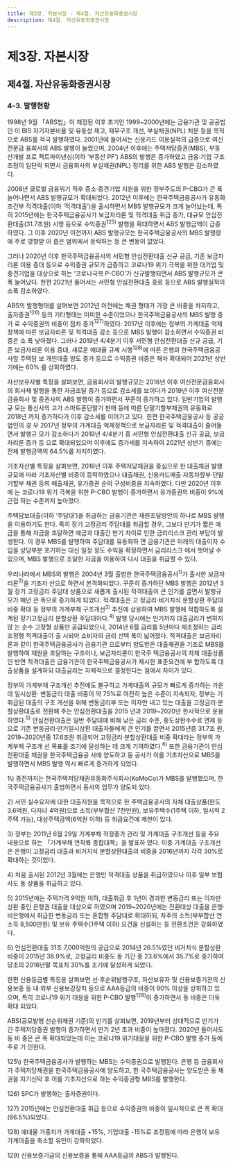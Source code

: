 ```yaml
---
title: 제3장. 자본시장 - 제4절. 자산유동화증권시장
description: 제4절. 자산유동화증권시장
---
```


# 제3장. 자본시장

## 제4절. 자산유동화증권시장

### 4-3. 발행현황

1998년 9월 「ABS법」이 제정된 이후 초기인 1999~2000년에는 금융기관 및 공공법인
이 BIS 자기자본비율 및 유동성 제고, 재무구조 개선, 부실채권(NPL) 처분 등을 목적으로
ABS를 적극 발행하였다. 2001년에 들어서는 신용카드 이용실적의 급증으로 여신전문금
융회사의 ABS 발행이 늘었으며, 2004년 이후에는 주택저당증권(MBS), 부동산개발 프로
젝트파이낸싱(이하 ‘부동산 PF’) ABS의 발행은 증가하였고 금융·기업 구조조정이 일단락
되면서 금융회사의 부실채권(NPL) 정리를 위한 ABS 발행은 감소하였다.

2008년 글로벌 금융위기 직후 중소·중견기업 지원을 위한 정부주도의 P-CBO가 큰 폭
늘어나면서 ABS 발행규모가 확대되었다. 2012년 이후에는 한국주택금융공사가 유동화
조건부 적격대출(이하 ‘적격대출’)을 출시하면서 MBS 발행규모가 크게 늘어났는데, 특히
2015년에는 한국주택금융공사가 보금자리론 및 적격대출 취급 증가, 대규모 안심전환대출(31.7조원) 시행 등으로 수익증권$^{125)}$ 발행을 확대하면서 ABS 발행금액이 급증하였다. 그
이후 2020년 이전까지 ABS 발행규모는 한국주택금융공사의 MBS 발행량에 주로 영향받
아 좁은 범위에서 등락하는 등 큰 변동이 없었다.

그러나 2020년 이후 한국주택금융공사의 서민형 안심전환대출 신규 공급, 기존 보금자
리론 이용 증대 등으로 수익증권 규모가 급증하고 코로나19 위기 극복을 위한 대기업 및
중견기업을 대상으로 하는 ‘코로나극복 P-CBO’가 신규발행되면서 ABS 발행규모가 큰 폭
늘어났다. 한편 2021년 들어서는 서민형 안심전환대출 종료 등으로 ABS 발행실적이 소폭
감소하였다.


<GCenterImg src ="/fm/t3-38.png" caption="표3-38. 자산유동화증권 발행현황"/>


ABS의 발행형태를 살펴보면 2012년 이전에는 채권 형태가 가장 큰 비중을 차지하고,
출자증권$^{126)}$ 등의 기타형태는 미미한 수준이었으나 한국주택금융공사의 MBS 발행 증가
로 수익증권의 비중이 점차 증가$^{127)}$하였다. 2017년 이후에는 정부의 가계대출 억제정책에
따른 보금자리론 및 적격대출 감소 등으로 MBS 발행이 감소하면서 수익증권 비중은 소
폭 낮아졌다. 그러나 2019년 4/4분기 이후 서민형 안심전환대출 신규 공급, 기존 보금자리론 이용 증대, 새로운 예대율 규제 시행$^{128)}$에 따른 은행의 한국주택금융공사앞 주택담
보 개인대출 양도 증가 등으로 수익증권 비중은 재차 확대되어 2021년 상반기에는 60%
를 상회하였다.


<GCenterImg src ="/fm/t3-39.png" caption="표3-39. 형태별 자산유동화증권 발행현황"/>



<GCenterImg src ="/fm/3-28.png" caption="그림3-28. ABS 발행 추이 및 형태별 비중"/>


자산보유자별 특징을 살펴보면, 금융회사의 발행규모는 2016년 이후 여신전문금융회사
의 회사채 발행을 통한 자금조달 증가 등으로 감소세를 보이다가 2019년 이후 여신전문금융회사 및 증권사의 ABS 발행이 증가하면서 꾸준히 증가하고 있다. 일반기업의 발행규
모는 통신사의 고가 스마트폰단말기 판매 등에 따른 단말기할부채권의 유동화로 2018년
까지 증가하다가 이후 감소세를 이어가고 있다. 한편 한국주택금융공사 등 공공법인의 경
우 2017년 정부의 가계대출 억제정책으로 보금자리론 및 적격대출이 줄어들면서 발행규
모가 감소하다가 2019년 4/4분기 중 서민형 안심전환대출 신규 공급, 보금자리론 증가 등
으로 확대되었으며 이후에도 증가세를 지속하여 2021년 상반기 중에는 전체 발행금액의
64.5%를 차지하였다.


<GCenterImg src ="/fm/t3-40.png" caption="표3-40. 자산보유자별 발행현황"/>


기초자산별 특징을 살펴보면, 2016년 이후 주택저당채권을 중심으로 한 대출채권 발행
규모에 따라 기초자산별 비중이 등락하였으나 대출채권, 신용카드매출·자동차할부·단말
기할부 채권 등의 매출채권, 유가증권 순의 구성비중을 지속하였다. 다만 2020년 이후에
는 코로나19 위기 극복을 위한 P-CBO 발행이 증가하면서 유가증권의 비중이 9%에 근접
하는 수준까지 높아졌다.


<GCenterImg src ="/fm/t3-41.png" caption="표3-41. 기초자산별 자산유동화증권 발행현황"/>



<GCenterImg src ="/fm/3-29.png" caption="그림3-29. 자산보유자별 및 기초자산별 발행비중"/>


<Card title ="[참고3-10] MBS와 고정금리 주택담보대출">

주택담보대출(이하 ‘주담대’)을 취급하는 금융기관은 재원조달방안의 하나로 MBS 발행을 이용하기도
한다. 특히 장기 고정금리 주담대를 취급할 경우, 그보다 만기가 짧은 예금을 통해 자금을 조달하면 예금과
대출간 만기 차이로 인한 금리리스크 관리 부담이 발생한다. 이 경우 MBS를 발행하여 주담대를 유동화하
면 금융기관은 미래의 대출이자 수입을 상당부분 포기하는 대신 일정 정도 수익을 확정하면서 금리리스크
에서 벗어날 수 있으며, MBS 발행으로 조달한 자금을 이용하여 다시 대출을 취급할 수 있다.

우리나라에서 MBS의 발행은 2004년 3월 출범한 한국주택금융공사$^{1)}$가 출시한 보금자리론$^{2)}$을 기초자
산으로 하면서 본격화되었다. 꾸준히 증가하던 MBS 발행은 2012년 3월 장기 고정금리 주담대 상품으로
새롭게 출시된 적격대출이 큰 인기를 끌면서 발행규모가 매년 큰 폭으로 증가하게 되었다. 적격대출은 고
정금리·비거치식 분할상환 주담대 비중 확대 등 정부의 가계부채 구조개선$^{3)}$ 추진에 상응하여 MBS 발행에
적합하도록 설계된 장기고정금리 분할상환 주담대이다.$^{4)}$ 발행 당시에는 만기까지 대출금리가 변하지 않
는 순수 고정형 상품만 공급되었으나, 2014년 6월 금리를 5년마다 재조정하는 금리조정형 적격대출이 출
시되어 소비자의 금리 선택 폭이 넓어졌다. 적격대출은 보금자리론과 같이 한국주택금융공사가 금융기관
으로부터 양도받은 대출채권을 기초로 MBS를 발행하여 재원을 조달하는 구조이나, 보금자리론이 한국주
택금융공사의 자체 대출상품인 반면 적격대출은 금융기관이 한국주택금융공사가 제시한 표준요건에 부
합하도록 대출상품을 설계하되 대출금리는 자체적으로 결정한다는 점에서 차이가 있다.

정부의 가계부채 구조개선 추진에도 불구하고 가계대출의 규모가 빠르게 증가하는 가운데 일시상환·
변동금리 대출 비중이 약 75%로 여전히 높은 수준이 지속되자, 정부는 기취급된 대출의 구조 개선을 위해
변동금리부 또는 이자만 내고 있는 대출을 고정금리·분할상환대출로 전환해 주는 안심전환대출을 2015
년과 2019\~2020년 한시적으로 운용하였다.$^{5)}$ 안심전환대출은 일반 주담대에 비해 낮은 금리 수준, 중도상환수수료 면제 등으로 기존 변동금리·만기일시상환 대출자들에게 큰 인기를 끌면서 2015년중 31.7조
원, 2019\~2020년중 17.6조원 취급되어 고정금리·분할상환대출 비중 확대라는 정부의 가계부채 구조개
선 목표를 조기에 달성하는 데 크게 기여하였다.$^{6)}$ 또한 금융기관이 안심전환대출 채권을 한국주택금융공
사에 양도하고 동 공사가 이를 기초자산으로 MBS를 발행하면서 MBS 발행 역시 빠르게 증가하게 되었다.


<GComment>
1\) 종전까지는 한국주택저당채권유동화주식회사(KoMoCo)가 MBS를 발행했으며, 한국주택금융공사가 출범하면서 동사의 업무가 양도되
었다.

2\) 서민 실수요자에 대한 대출지원을 목적으로 한 주택금융공사의 자체 대출상품(한도 3.6억원, 다자녀 4억원)으로 소득(부부합산 7천만원),
보유주택수(1주택 이하, 일시적 2주택 가능), 대상주택금액(6억원 이하) 등 취급요건에 제한이 있다.

3\) 정부는 2011년 6월 29일 가계부채 적정증가 관리 및 가계대출 구조개선 등을 주요 내용으로 하는 「가계부채 연착륙 종합대책」을 발표하
였다. 이중 가계대출 구조개선은 은행이 고정금리 대출과 비거치식 분할상환대출의 비중을 2016년까지 각각 30%로 확대하는 것이었다.

4\) 처음 출시된 2012년 3월에는 은행만 적격대출 상품을 취급하였으나 이후 일부 보험사도 동 상품을 취급하고 있다.

5\) 2015년에는 주택가격 9억원 이하, 대출취급 후 1년이 경과한 변동금리 또는 이자만 상환 중인 은행권 대출을 대상으로 하였으며
2019\~2020년에는 전환대상 대출을 은행·비은행에서 취급한 변동금리 또는 혼합형 주담대로 확대하되, 차주의 소득(부부합산 연소득
8,500만원) 및 보유 주택수(1주택 이하) 요건을 신설하는 등 전환조건은 강화하였다.

6\) 안심전환대출 31조 7,000억원의 공급으로 2014년 26.5%였던 비거치식 분할상환 비중이 2015년 38.9%로, 고정금리 비중도 동 기간
중 23.6%에서 35.7%로 증가하여 당초의 2016년말 목표치 30%를 조기에 달성하게 되었다.
</GComment>

</Card> 

한편 신용등급별 특징을 살펴보면 선·후순위발행구조, 자산보유자 및 신용보증기관의
신용보증 등 내·외부 신용보강장치 등으로 AAA등급의 비중이 80% 이상을 상회하고 있
으며, 특히 코로나19 위기 대응을 위한 P-CBO 발행$^{129)}$이 증가하면서 동 비중은 더욱 확대
되었다.


<GCenterImg src ="/fm/t3-42.png" caption="표3-42. 공모발행 ABS 선순위채권의 신용등급별 발행현황"/>


ABS(공모발행 선순위채권 기준)의 만기를 살펴보면, 2019년부터 상대적으로 만기가 긴
주택저당증권 발행이 증가하면서 만기 2년 초과 비중이 높아졌다. 2020년 들어서도 동 비
중은 큰 폭 확대되었는데 이는 코로나19 위기대응을 위한 P-CBO 발행 증가 등에 주로 기
인한다.

<GCenterImg src ="/fm/t3-43.png" caption="표3-43. 공모발행 ABS 선순위채권의 만기별 발행현황"/>



<GCenterImg src ="/fm/3-30.png" caption="그림3-30. 공모발행 ABS 선순위채권의 신용등급별 및 만기별 발행비중"/>


<GComment>
125\) 한국주택금융공사가 발행하는 MBS는 수익증권으로 발행된다. 은행 등 금융회사가 주택저당채권을 한국주택금융공사에 양도하고, 한
국주택금융공사는 양도받은 동 채권을 자기신탁 후 이를 기초자산으로 하는 수익증권형 MBS를 발행한다.

126\) SPC가 발행하는 출자증권이다.

127\) 2015년에는 안심전환대출 취급 등으로 수익증권의 비중이 일시적으로 큰 폭 확대(66.5%)되었다.

128\) 예대율 가중치가 가계대출 +15%, 기업대출 -15%로 조정됨에 따라 은행이 보유 가계대출을 축소할 유인이 강화되었다.

129\) 신용보증기금의 신용보증을 통해 AAA등급의 ABS가 발행된다.
</GComment>

